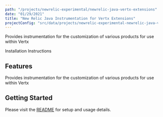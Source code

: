 ```yaml
---
path: "/projects/newrelic-experimental/newrelic-java-vertx-extensions"
date: "01/29/2021"
title: "New Relic Java Instrumentation for Vertx Extensions"
projectConfig: "src/data/projects/newrelic-experimental-newrelic-java-vertx-extensions.json"
---
```


<!-- Imports must occur at the top of the file -->

Provides instrumentation for the customization of various products for use within Vertx

<Link to="https://github.com/newrelic-experimental/newrelic-java-vertx-extensions">Installation Instructions</Link>

## Features

Provides instrumentation for the customization of various products for use within Vertx

## Getting Started

Please visit the [README](https://github.com/newrelic-experimental/newrelic-java-vertx-extensions#readme) for setup and usage details.
